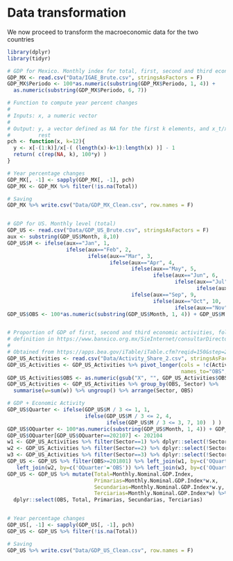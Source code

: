 # Data transformation

We now proceed to transform the macroeconomic data for the two countries

```r
library(dplyr)
library(tidyr)

# GDP for Mexico. Monthly index for total, first, second and third economic activities
GDP_MX <- read.csv("Data/IGAE_Brute.csv", stringsAsFactors = F)
GDP_MX$Periodo <- 100*as.numeric(substring(GDP_MX$Periodo, 1, 4)) + 
  as.numeric(substring(GDP_MX$Periodo, 6, 7))

# Function to compute year percent changes
#
# Inputs: x, a numeric vector
#
# Output: y, a vector defined as NA for the first k elements, and x_t/x_t-k -1 for the
#         rest
pch <- function(x, k=12){
  y <- x[-(1:k)]/x[-( (length(x)-k+1):length(x) )] - 1
  return( c(rep(NA, k), 100*y) ) 
}

# Year percentage changes
GDP_MX[, -1] <- sapply(GDP_MX[, -1], pch)
GDP_MX <- GDP_MX %>% filter(!is.na(Total))

# Saving
GDP_MX %>% write.csv("Data/GDP_MX_Clean.csv", row.names = F)


# GDP for US. Monthly level (total) 
GDP_US <- read.csv("Data/GDP_US_Brute.csv", stringsAsFactors = F)
aux <- substring(GDP_US$Month, 8,10)
GDP_US$M <- ifelse(aux=="Jan", 1,
                   ifelse(aux=="Feb", 2,
                          ifelse(aux=="Mar", 3,
                                 ifelse(aux=="Apr", 4,
                                        ifelse(aux=="May", 5,
                                               ifelse(aux=="Jun", 6,
                                                      ifelse(aux=="Jul", 7,
                                                             ifelse(aux=="Aug", 8,
                                        ifelse(aux=="Sep", 9,
                                               ifelse(aux=="Oct", 10,
                                                      ifelse(aux=="Nov", 11, 12 )))))))) )  ) )
GDP_US$OBS <- 100*as.numeric(substring(GDP_US$Month, 1, 4)) + GDP_US$M


# Proportion of GDP of first, second and third economic activities, following Mexico's
# definition in https://www.banxico.org.mx/SieInternet/consultarDirectorioInternetAction.do?sector=2&accion=consultarCuadro&idCuadro=CR199&locale=es
#
# Obtained from https://apps.bea.gov/iTable/iTable.cfm?reqid=150&step=2&isuri=1&categories=gdpxind
GDP_US_Activities <- read.csv("Data/Activity_Share_2.csv", stringsAsFactors = F)
GDP_US_Activities <- GDP_US_Activities %>% pivot_longer(cols = !c(Activity, Sector),
                                                        names_to="OBS", values_to="w")
GDP_US_Activities$OBS <- as.numeric(gsub("X", "", GDP_US_Activities$OBS))
GDP_US_Activities <- GDP_US_Activities %>% group_by(OBS, Sector) %>% 
  summarise(w=sum(w)) %>% ungroup() %>% arrange(Sector, OBS)

# GDP + Economic Activity
GDP_US$Quarter <- ifelse(GDP_US$M / 3 <= 1, 1,
                         ifelse(GDP_US$M / 3 <= 2, 4, 
                                ifelse(GDP_US$M / 3 <= 3, 7, 10)  ) )
GDP_US$OQuarter <- 100*as.numeric(substring(GDP_US$Month, 1, 4)) + GDP_US$Quarter
GDP_US$OQuarter[GDP_US$OQuarter==202107] <- 202104
w1 <- GDP_US_Activities %>% filter(Sector==1) %>% dplyr::select(!Sector)
w2 <- GDP_US_Activities %>% filter(Sector==2) %>% dplyr::select(!Sector)
w3 <- GDP_US_Activities %>% filter(Sector==3) %>% dplyr::select(!Sector)
GDP_US <- GDP_US %>% filter(OBS>=201801) %>% left_join(w1, by=c('OQuarter'='OBS')) %>% 
   left_join(w2, by=c('OQuarter'='OBS')) %>% left_join(w3, by=c('OQuarter'='OBS'))
GDP_US <- GDP_US %>% mutate(Total=Monthly.Nominal.GDP.Index,
                            Primarias=Monthly.Nominal.GDP.Index*w.x,
                            Secundarias=Monthly.Nominal.GDP.Index*w.y,
                            Terciarias=Monthly.Nominal.GDP.Index*w) %>% 
  dplyr::select(OBS, Total, Primarias, Secundarias, Terciarias)


# Year percentage changes
GDP_US[, -1] <- sapply(GDP_US[, -1], pch)
GDP_US <- GDP_US %>% filter(!is.na(Total))

# Saving
GDP_US %>% write.csv("Data/GDP_US_Clean.csv", row.names = F)

```